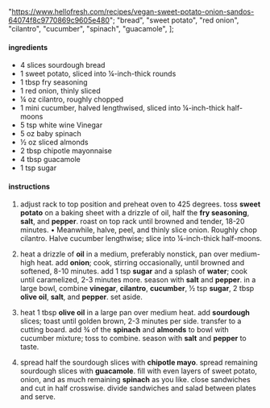   "https://www.hellofresh.com/recipes/vegan-sweet-potato-onion-sandos-64074f8c9770869c9605e480";
  "bread",
  "sweet potato",
  "red onion",
  "cilantro",
  "cucumber",
  "spinach",
  "guacamole",
];

#### ingredients

- 4 slices sourdough bread
- 1 sweet potato, sliced into ¼-inch-thick rounds
- 1 tbsp fry seasoning
- 1 red onion, thinly sliced
- ¼ oz cilantro, roughly chopped
- 1 mini cucumber, halved lengthwised, sliced into ¼-inch-thick half-moons
- 5 tsp white wine Vinegar
- 5 oz baby spinach
- ½ oz sliced almonds
- 2 tbsp chipotle mayonnaise
- 4 tbsp guacamole
- 1 tsp sugar

#### instructions

1. adjust rack to top position and preheat oven to 425 degrees. toss **sweet potato** on a baking sheet with a drizzle of oil, half the **fry seasoning**, **salt**, and **pepper**. roast on top rack until browned and tender, 18-20 minutes. • Meanwhile, halve, peel, and thinly slice onion. Roughly chop cilantro. Halve cucumber lengthwise; slice into ¼-inch-thick half-moons.

2. heat a drizzle of **oil** in a medium, preferably nonstick, pan over medium-high heat. add **onion**; cook, stirring occasionally, until browned and softened, 8-10 minutes. add 1 tsp **sugar** and a splash of **water**; cook until caramelized, 2-3 minutes more. season with **salt** and **pepper**. in a large bowl, combine **vinegar**, **cilantro**, **cucumber**, ½ tsp **sugar**, 2 tbsp **olive oil**, **salt**, and **pepper**. set aside.

3. heat 1 tbsp **olive oil** in a large pan over medium heat. add **sourdough** slices; toast until golden brown, 2-3 minutes per side. transfer to a cutting board. add ¾ of the **spinach** and **almonds** to bowl with cucumber mixture; toss to combine. season with **salt** and **pepper** to taste.

4. spread half the sourdough slices with **chipotle mayo**. spread remaining sourdough slices with **guacamole**. fill with even layers of sweet potato, onion, and as much remaining **spinach** as you like. close sandwiches and cut in half crosswise. divide sandwiches and salad between plates and serve.
